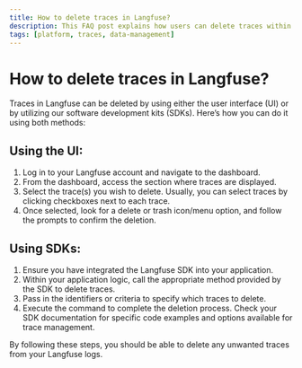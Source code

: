 ```yaml
---
title: How to delete traces in Langfuse?
description: This FAQ post explains how users can delete traces within Langfuse.
tags: [platform, traces, data-management]
---
```


# How to delete traces in Langfuse?

Traces in Langfuse can be deleted by using either the user interface (UI) or by utilizing our software development kits (SDKs). Here’s how you can do it using both methods:

## Using the UI:
1. Log in to your Langfuse account and navigate to the dashboard.
2. From the dashboard, access the section where traces are displayed.
3. Select the trace(s) you wish to delete. Usually, you can select traces by clicking checkboxes next to each trace.
4. Once selected, look for a delete or trash icon/menu option, and follow the prompts to confirm the deletion.

## Using SDKs:
1. Ensure you have integrated the Langfuse SDK into your application.
2. Within your application logic, call the appropriate method provided by the SDK to delete traces.
3. Pass in the identifiers or criteria to specify which traces to delete.
4. Execute the command to complete the deletion process. Check your SDK documentation for specific code examples and options available for trace management.

By following these steps, you should be able to delete any unwanted traces from your Langfuse logs.